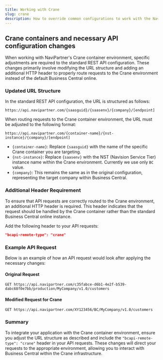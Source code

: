 ---
title: Working with Crane
slug: crane
description: How to override common configurations to work with the NaviPartner Crane environment.
---

## Crane containers and necessary API configuration changes

When working with NaviPartner's Crane container environment, specific adjustments are required to the standard REST API configuration. These changes primarily involve modifying the URL structure and adding an additional HTTP header to properly route requests to the Crane environment instead of the default Business Central online.

### Updated URL Structure

In the standard REST API configuration, the URL is structured as follows:
```
https://api.navipartner.com/{saasguid}/{saasenv}/{company}/[endpoint]
```

When routing requests to the Crane container environment, the URL must be adjusted to the following format:
```
https://api.navipartner.com/{container-name}/{nst-instance}/{company}/[endpoint]
```

- `{container-name}`: Replace `{saasguid}` with the name of the specific Crane container you are targeting.
- `{nst-instance}`: Replace `{saasenv}` with the NST (Navision Service Tier) instance name within the Crane environment. Currently we use only `BC` value.
- `{company}`: This remains the same as in the original configuration, representing the target company within Business Central.

### Additional Header Requirement

To ensure that API requests are correctly routed to the Crane environment, an additional HTTP header is required. This header indicates that the request should be handled by the Crane container rather than the standard Business Central online instance.

Add the following header to your API requests:

```json
"bcapi-remote-type": "crane"
```

### Example API Request
Below is an example of how an API request would look after applying the necessary changes:

#### Original Request
```
GET https://api.navipartner.com/c35fabce-d6b1-4e2f-b539-dabc68f0e7bb/production/MyCompany/v1.0/customers
```

#### Modified Request for Crane
```
GET https://api.navipartner.com/XY123456/BC/MyCompany/v1.0/customers
```

### Summary
To integrate your application with the Crane container environment, ensure you adjust the URL structure as described and include the `"bcapi-remote-type": "crane"` header in your API requests. 
These changes will direct your requests to the appropriate environment, allowing you to interact with Business Central within the Crane infrastructure.